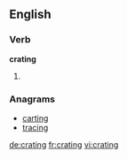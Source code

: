 ==English==

===Verb===
'''crating'''

# {{present participle of|crate}}

===Anagrams===
* [[carting#English|carting]]
* [[tracing#English|tracing]]

[[de:crating]]
[[fr:crating]]
[[vi:crating]]